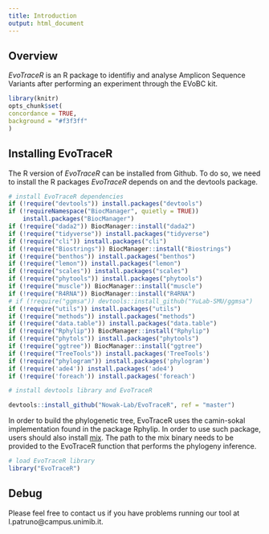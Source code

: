 ---
title: Introduction
output: html_document
---

## Overview

*EvoTraceR* is an R package to identifiy and analyse Amplicon Sequence Variants after performing an experiment through the EVoBC kit. 

```{r include=FALSE}
library(knitr)
opts_chunk$set(
concordance = TRUE,
background = "#f3f3ff"
)
```

## Installing EvoTraceR

The R version of *EvoTraceR* can be installed from Github. To do so, we need to install the R packages *EvoTraceR* depends on and the devtools package. 


```{r eval=FALSE}
# install EvoTraceR dependencies
if (!require("devtools")) install.packages("devtools")
if (!requireNamespace("BiocManager", quietly = TRUE))
    install.packages("BiocManager")
if (!require("dada2")) BiocManager::install("dada2")
if (!require("tidyverse")) install.packages("tidyverse")
if (!require("cli")) install.packages("cli")
if (!require("Biostrings")) BiocManager::install("Biostrings")
if (!require("benthos")) install.packages("benthos")
if (!require("lemon")) install.packages("lemon")
if (!require("scales")) install.packages("scales")
if (!require("phytools")) install.packages("phytools")
if (!require("muscle")) BiocManager::install("muscle")
if (!require("R4RNA")) BiocManager::install("R4RNA")
# if (!require("ggmsa")) devtools::install_github("YuLab-SMU/ggmsa")
if (!require("utils")) install.packages("utils")
if (!require("methods")) install.packages("methods")
if (!require("data.table")) install.packages("data.table")
if (!require("Rphylip")) BiocManager::install("Rphylip")
if (!require("phytols")) install.packages("phytools")
if (!require("ggtree")) BiocManager::install("ggtree")
if (!require("TreeTools")) install.packages('TreeTools')
if (!require("phylogram")) install.packages('phylogram')
if (!require('ade4')) install.packages('ade4')
if (!require('foreach')) install.packages('foreach')

# install devtools library and EvoTraceR

devtools::install_github("Nowak-Lab/EvoTraceR", ref = "master")
```

In order to build the phylogenetic tree, EvoTraceR uses the camin-sokal implementation found in the package Rphylip. In order to use such package, users should also install [mix](https://evolution.genetics.washington.edu/phylip.html).
The path to the mix binary needs to be provided to the EvoTraceR function that performs the phylogeny inference.

```{r eval=FALSE}
# load EvoTraceR library
library("EvoTraceR")
```

## Debug

Please feel free to contact us if you have problems running our tool at l.patruno@campus.unimib.it. 
